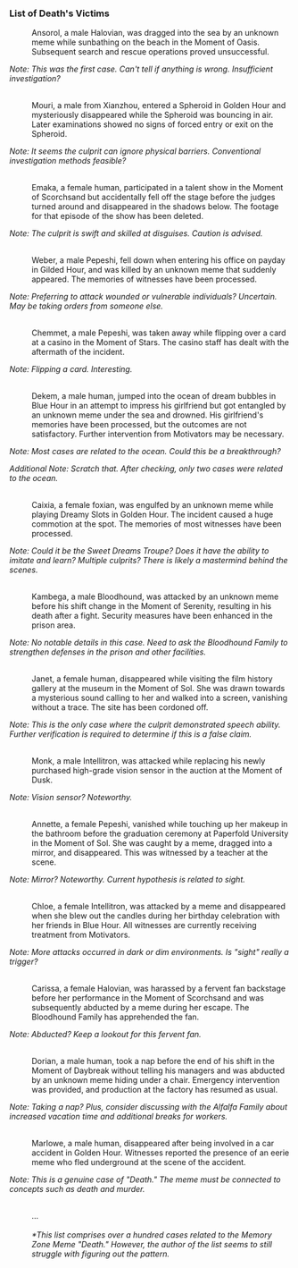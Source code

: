 ===List of Death's Victims===
:Ansorol, a male Halovian, was dragged into the sea by an unknown meme while sunbathing on the beach in the Moment of Oasis. Subsequent search and rescue operations proved unsuccessful.
:
''Note: This was the first case. Can't tell if anything is wrong. Insufficient investigation?''
:<br />Mouri, a male from Xianzhou, entered a Spheroid in Golden Hour and mysteriously disappeared while the Spheroid was bouncing in air. Later examinations showed no signs of forced entry or exit on the Spheroid.
:
''Note: It seems the culprit can ignore physical barriers. Conventional investigation methods feasible?''
:<br />Emaka, a female human, participated in a talent show in the Moment of Scorchsand but accidentally fell off the stage before the judges turned around and disappeared in the shadows below. The footage for that episode of the show has been deleted.
:
''Note: The culprit is swift and skilled at disguises. Caution is advised.''
:<br />Weber, a male Pepeshi, fell down when entering his office on payday in Gilded Hour, and was killed by an unknown meme that suddenly appeared. The memories of witnesses have been processed.
:
''Note: Preferring to attack wounded or vulnerable individuals? Uncertain. May be taking orders from someone else.''
:<br />Chemmet, a male Pepeshi, was taken away while flipping over a card at a casino in the Moment of Stars. The casino staff has dealt with the aftermath of the incident.
:
''Note: Flipping a card. Interesting.''
:<br />Dekem, a male human, jumped into the ocean of dream bubbles in Blue Hour in an attempt to impress his girlfriend but got entangled by an unknown meme under the sea and drowned. His girlfriend's memories have been processed, but the outcomes are not satisfactory. Further intervention from Motivators may be necessary.
:
''Note: Most cases are related to the ocean. Could this be a breakthrough?''
:
''Additional Note: Scratch that. After checking, only two cases were related to the ocean.''
:<br />Caixia, a female foxian, was engulfed by an unknown meme while playing Dreamy Slots in Golden Hour. The incident caused a huge commotion at the spot. The memories of most witnesses have been processed.
:
''Note: Could it be the Sweet Dreams Troupe? Does it have the ability to imitate and learn? Multiple culprits? There is likely a mastermind behind the scenes.''
:<br />Kambega, a male Bloodhound, was attacked by an unknown meme before his shift change in the Moment of Serenity, resulting in his death after a fight. Security measures have been enhanced in the prison area.
:
''Note: No notable details in this case. Need to ask the Bloodhound Family to strengthen defenses in the prison and other facilities.''
:<br />Janet, a female human, disappeared while visiting the film history gallery at the museum in the Moment of Sol. She was drawn towards a mysterious sound calling to her and walked into a screen, vanishing without a trace. The site has been cordoned off.
:
''Note: This is the only case where the culprit demonstrated speech ability. Further verification is required to determine if this is a false claim.''
:<br />Monk, a male Intellitron, was attacked while replacing his newly purchased high-grade vision sensor in the auction at the Moment of Dusk.
:
''Note: Vision sensor? Noteworthy.''
:<br />Annette, a female Pepeshi, vanished while touching up her makeup in the bathroom before the graduation ceremony at Paperfold University in the Moment of Sol. She was caught by a meme, dragged into a mirror, and disappeared. This was witnessed by a teacher at the scene.
:
''Note: Mirror? Noteworthy. Current hypothesis is related to sight.''
:<br />Chloe, a female Intellitron, was attacked by a meme and disappeared when she blew out the candles during her birthday celebration with her friends in Blue Hour. All witnesses are currently receiving treatment from Motivators.
:
''Note: More attacks occurred in dark or dim environments. Is "sight" really a trigger?''
:<br />Carissa, a female Halovian, was harassed by a fervent fan backstage before her performance in the Moment of Scorchsand and was subsequently abducted by a meme during her escape. The Bloodhound Family has apprehended the fan.
:
''Note: Abducted? Keep a lookout for this fervent fan.''
:<br />Dorian, a male human, took a nap before the end of his shift in the Moment of Daybreak without telling his managers and was abducted by an unknown meme hiding under a chair. Emergency intervention was provided, and production at the factory has resumed as usual.
:
''Note: Taking a nap? Plus, consider discussing with the Alfalfa Family about increased vacation time and additional breaks for workers.''
:<br />Marlowe, a male human, disappeared after being involved in a car accident in Golden Hour. Witnesses reported the presence of an eerie meme who fled underground at the scene of the accident.
:
''Note: This is a genuine case of "Death." The meme must be connected to concepts such as death and murder.''
:<br />...
:<br />''*This list comprises over a hundred cases related to the Memory Zone Meme "Death." However, the author of the list seems to still struggle with figuring out the pattern.''
